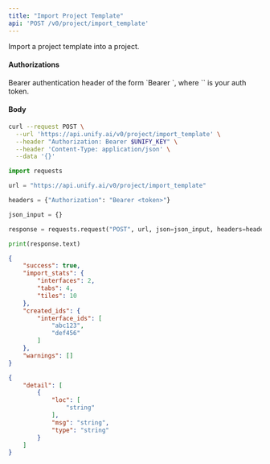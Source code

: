 ```yaml
---
title: "Import Project Template"
api: 'POST /v0/project/import_template'
---
```

Import a project template into a project.

#### Authorizations

<ParamField header="Authorization" type="string" required="true">
  Bearer authentication header of the form `Bearer <token>`, where `<token>` is your auth token.
</ParamField>

#### Body

<ParamField body="project" type="string" required="true">

</ParamField>

<ParamField body="template" type="object" required="true">

</ParamField>

<ParamField body="validate_first" type="boolean"  default="true">

</ParamField>

<ParamField body="auto_sanitize" type="boolean"  default="true">

</ParamField>

<ParamField body="overwrite_existing" type="boolean"  default="false">

</ParamField>

<ParamField body="interface_name_prefix" type="string | null" >

</ParamField>

<RequestExample>

```bash cURL
curl --request POST \
  --url 'https://api.unify.ai/v0/project/import_template' \
  --header "Authorization: Bearer $UNIFY_KEY" \
  --header 'Content-Type: application/json' \
  --data '{}'
```

```python Python
import requests

url = "https://api.unify.ai/v0/project/import_template"

headers = {"Authorization": "Bearer <token>"}

json_input = {}

response = requests.request("POST", url, json=json_input, headers=headers)

print(response.text)
```

</RequestExample>
<ResponseExample>

```json 200
{
    "success": true,
    "import_stats": {
        "interfaces": 2,
        "tabs": 4,
        "tiles": 10
    },
    "created_ids": {
        "interface_ids": [
            "abc123",
            "def456"
        ]
    },
    "warnings": []
}
```

```json 422
{
    "detail": [
        {
            "loc": [
                "string"
            ],
            "msg": "string",
            "type": "string"
        }
    ]
}
```

</ResponseExample>
